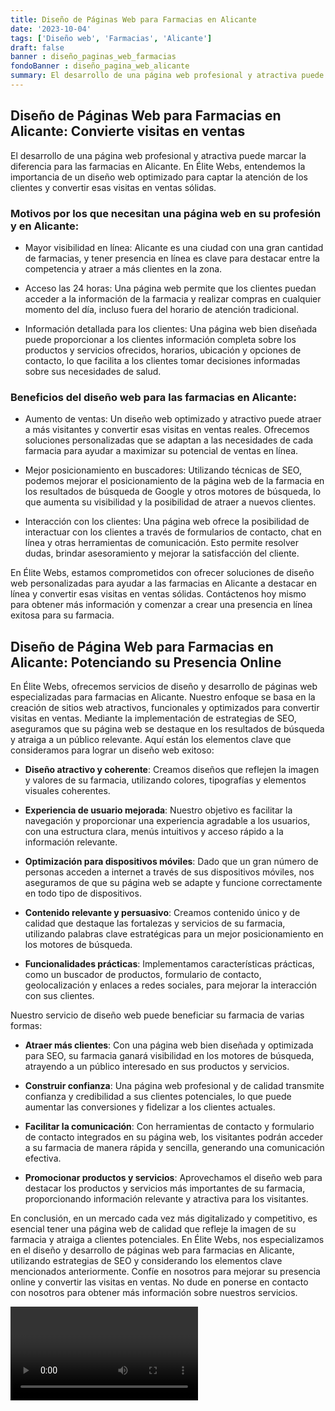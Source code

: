 ```yaml
---
title: Diseño de Páginas Web para Farmacias en Alicante
date: '2023-10-04'
tags: ['Diseño web', 'Farmacias', 'Alicante']
draft: false
banner : diseño_paginas_web_farmacias
fondoBanner : diseño_pagina_web_alicante
summary: El desarrollo de una página web profesional y atractiva puede marcar la diferencia para las farmacias en Alicante. En Élite Webs, entendemos la importancia de un diseño web optimizado para captar la atención de los clientes y convertir esas visitas en ventas sólidas.
---
```


## Diseño de Páginas Web para Farmacias en Alicante: Convierte visitas en ventas

El desarrollo de una página web profesional y atractiva puede marcar la diferencia para las farmacias en Alicante. En Élite Webs, entendemos la importancia de un diseño web optimizado para captar la atención de los clientes y convertir esas visitas en ventas sólidas.

### Motivos por los que necesitan una página web en su profesión y en Alicante:

- Mayor visibilidad en línea: Alicante es una ciudad con una gran cantidad de farmacias, y tener presencia en línea es clave para destacar entre la competencia y atraer a más clientes en la zona.

- Acceso las 24 horas: Una página web permite que los clientes puedan acceder a la información de la farmacia y realizar compras en cualquier momento del día, incluso fuera del horario de atención tradicional.

- Información detallada para los clientes: Una página web bien diseñada puede proporcionar a los clientes información completa sobre los productos y servicios ofrecidos, horarios, ubicación y opciones de contacto, lo que facilita a los clientes tomar decisiones informadas sobre sus necesidades de salud.

### Beneficios del diseño web para las farmacias en Alicante:

- Aumento de ventas: Un diseño web optimizado y atractivo puede atraer a más visitantes y convertir esas visitas en ventas reales. Ofrecemos soluciones personalizadas que se adaptan a las necesidades de cada farmacia para ayudar a maximizar su potencial de ventas en línea.

- Mejor posicionamiento en buscadores: Utilizando técnicas de SEO, podemos mejorar el posicionamiento de la página web de la farmacia en los resultados de búsqueda de Google y otros motores de búsqueda, lo que aumenta su visibilidad y la posibilidad de atraer a nuevos clientes.

- Interacción con los clientes: Una página web ofrece la posibilidad de interactuar con los clientes a través de formularios de contacto, chat en línea y otras herramientas de comunicación. Esto permite resolver dudas, brindar asesoramiento y mejorar la satisfacción del cliente.

En Élite Webs, estamos comprometidos con ofrecer soluciones de diseño web personalizadas para ayudar a las farmacias en Alicante a destacar en línea y convertir esas visitas en ventas sólidas. Contáctenos hoy mismo para obtener más información y comenzar a crear una presencia en línea exitosa para su farmacia.

<GifSeo />

<Cta />

## Diseño de Página Web para Farmacias en Alicante: Potenciando su Presencia Online

En Élite Webs, ofrecemos servicios de diseño y desarrollo de páginas web especializadas para farmacias en Alicante. Nuestro enfoque se basa en la creación de sitios web atractivos, funcionales y optimizados para convertir visitas en ventas. Mediante la implementación de estrategias de SEO, aseguramos que su página web se destaque en los resultados de búsqueda y atraiga a un público relevante. Aquí están los elementos clave que consideramos para lograr un diseño web exitoso:

- **Diseño atractivo y coherente**: Creamos diseños que reflejen la imagen y valores de su farmacia, utilizando colores, tipografías y elementos visuales coherentes.

- **Experiencia de usuario mejorada**: Nuestro objetivo es facilitar la navegación y proporcionar una experiencia agradable a los usuarios, con una estructura clara, menús intuitivos y acceso rápido a la información relevante.

- **Optimización para dispositivos móviles**: Dado que un gran número de personas acceden a internet a través de sus dispositivos móviles, nos aseguramos de que su página web se adapte y funcione correctamente en todo tipo de dispositivos.

- **Contenido relevante y persuasivo**: Creamos contenido único y de calidad que destaque las fortalezas y servicios de su farmacia, utilizando palabras clave estratégicas para un mejor posicionamiento en los motores de búsqueda.

- **Funcionalidades prácticas**: Implementamos características prácticas, como un buscador de productos, formulario de contacto, geolocalización y enlaces a redes sociales, para mejorar la interacción con sus clientes.

Nuestro servicio de diseño web puede beneficiar su farmacia de varias formas:

- **Atraer más clientes**: Con una página web bien diseñada y optimizada para SEO, su farmacia ganará visibilidad en los motores de búsqueda, atrayendo a un público interesado en sus productos y servicios.

- **Construir confianza**: Una página web profesional y de calidad transmite confianza y credibilidad a sus clientes potenciales, lo que puede aumentar las conversiones y fidelizar a los clientes actuales.

- **Facilitar la comunicación**: Con herramientas de contacto y formulario de contacto integrados en su página web, los visitantes podrán acceder a su farmacia de manera rápida y sencilla, generando una comunicación efectiva.

- **Promocionar productos y servicios**: Aprovechamos el diseño web para destacar los productos y servicios más importantes de su farmacia, proporcionando información relevante y atractiva para los visitantes.

En conclusión, en un mercado cada vez más digitalizado y competitivo, es esencial tener una página web de calidad que refleje la imagen de su farmacia y atraiga a clientes potenciales. En Élite Webs, nos especializamos en el diseño y desarrollo de páginas web para farmacias en Alicante, utilizando estrategias de SEO y considerando los elementos clave mencionados anteriormente. Confíe en nosotros para mejorar su presencia online y convertir las visitas en ventas. No dude en ponerse en contacto con nosotros para obtener más información sobre nuestros servicios.

<Video />

<CtaBot job='Farmacias' city='Alicante'/>

<Gmaps query='Alicante+españa+maps' />